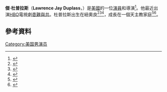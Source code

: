 {{Infobox person
| name = Jay Duplass
| image = JayDuplassOct2011.jpg
| caption = 
| alt = 
| birth_name = Lawrence Jay Duplass
| birth_date = {{Birth date and age|1973|3|7}}
| birth_place = 美國[[路易斯安那州|路易斯安那州]][[紐奧良|紐奧良]]
| occupation =導演、製作人、編劇、演員
| years_active = 1996–現在
| spouse = Jennifer Tracy-Duplass
| website = 
}}
'''傑·杜普拉斯'''（'''Lawrence Jay Duplass'''，{{bd|1973年|3月7日}}）是[[美國|美國]]的一位[[演員|演員]]和導演<ref name=FamilySearch-USPR-2008>{{cite web|title=Jay Duplass - United States Public Records|url=https://familysearch.org/ark:/61903/1:1:KLRD-M2L|publisher=[[FamilySearch|FamilySearch]]|accessdate=March 11, 2015|archive-date=2015-04-02|archive-url=https://web.archive.org/web/20150402163254/https://familysearch.org/ark:/61903/1:1:KLRD-M2L|dead-url=no}}</ref>。他最近出演[[HBO|HBO]]電視劇[[患難與共|患難與共]]。杜普拉斯出生在紐奧良<ref>{{cite web|url=http://pqasb.pqarchiver.com/latimes/access/1070631711.html?dids=1070631711:1070631711&FMT=ABS&FMTS=ABS:FT&type=current&date=Jul+03%2C+2006&author=Susan+King&pub=Los+Angeles+Times&desc=The+Week+Ahead%3B+Low+budget+and+brotherly&pqatl=google|publisher=Los Angeles Times|title=Low budget and brotherly|date=July 3, 2006|accessdate=April 2, 2013}}</ref><ref>{{cite web|url=http://nl.newsbank.com/nl-search/we/Archives?p_product=KC&p_theme=kc&p_action=search&p_maxdocs=200&p_topdoc=1&p_text_direct-0=112C3E181922BCF8&p_field_direct-0=document_id&p_perpage=10&p_sort=YMD_date:D&s_trackval=GooglePM|title=Puffy Chair carves out a living|publisher=Newsbank.com|first=Susan|last=King|date=July 6, 2006|accessdate=2016-05-01|archive-date=2018-08-20|archive-url=https://web.archive.org/web/20180820005709/http://nl.newsbank.com/nl-search/we/Archives?p_product=KC&p_theme=kc&p_action=search&p_maxdocs=200&p_topdoc=1&p_text_direct-0=112C3E181922BCF8&p_field_direct-0=document_id&p_perpage=10&p_sort=YMD_date:D&s_trackval=GooglePM|dead-url=no}}</ref><ref>{{cite web|url=http://stei-23818.tributes.com/show/John-Anthony-Ernst-91719020|title=Mr. John Anthony Ernst, Jr. obituary|publisher=Stei-23818.tributes.com|accessdate=April 2, 2013|archive-date=2017-09-15|archive-url=https://web.archive.org/web/20170915071251/http://stei-23818.tributes.com/show/John-Anthony-Ernst-91719020|dead-url=no}}</ref>，成長在一個天主教家庭<ref>{{cite web|last=Hood|first=Shannon|url=http://theflickcast.com/2010/03/19/sxsw-interview-cyrus-directors-mark-and-jay-duplass|title=SXSW Interview: ‘Cyrus’ Directors Mark and Jay Duplass|publisher=The Flickcast|date=March 19, 2010|accessdate=April 2, 2013|archive-date=2020-09-27|archive-url=https://web.archive.org/web/20200927234331/https://theflickcast.com/2010/03/19/sxsw-interview-cyrus-directors-mark-and-jay-duplass/|dead-url=no}}</ref><ref>{{cite web|url=http://blogs.indiewire.com/theplaylist/jay-duplass-talks-moving-to-the-mainstream-at-the-2011-savannah-film-festival|title=Jay Duplass Talks Moving To The Mainstream At The 2011 Savannah Film Festival|publisher=Indiewire|date=March 2, 2012|accessdate=April 2, 2013|archive-url=https://web.archive.org/web/20120111102953/http://blogs.indiewire.com/theplaylist/jay-duplass-talks-moving-to-the-mainstream-at-the-2011-savannah-film-festival|archive-date=2012-01-11|dead-url=yes}}</ref>。
==參考資料==
{{reflist}}
[[Category:美国男演员|Category:美国男演员]]